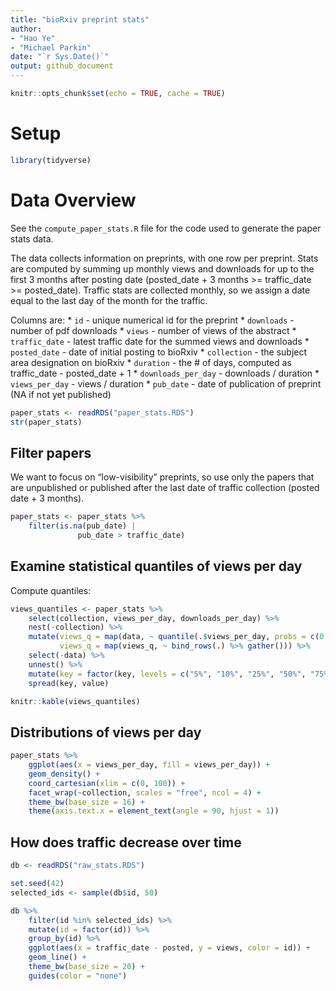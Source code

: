 ```yaml
---
title: "bioRxiv preprint stats"
author:
- "Hao Ye"
- "Michael Parkin"
date: "`r Sys.Date()`"
output: github_document
---
```


```r
knitr::opts_chunk$set(echo = TRUE, cache = TRUE)
```

# Setup

```r
library(tidyverse)
```

# Data Overview

See the `compute_paper_stats.R` file for the code used to generate the paper stats data.

The data collects information on preprints, with one row per preprint. Stats are computed by summing up monthly views and downloads for up to the first 3 months after posting date (posted_date + 3 months >= traffic_date >= posted_date). Traffic stats are collected monthly, so we assign a date equal to the last day of the month for the traffic.

Columns are:
* `id` - unique numerical id for the preprint
* `downloads` - number of pdf downloads
* `views` - number of views of the abstract
* `traffic_date` - latest traffic date for the summed views and downloads
* `posted_date` - date of initial posting to bioRxiv
* `collection` - the subject area designation on bioRxiv
* `duration` - the # of days, computed as traffic_date - posted_date + 1
* `downloads_per_day` - downloads / duration
* `views_per_day` - views / duration
* `pub_date` - date of publication of preprint (NA if not yet published)

```r
paper_stats <- readRDS("paper_stats.RDS")
str(paper_stats)
```

## Filter papers

We want to focus on "low-visibility" preprints, so use only the papers that are unpublished or published after the last date of traffic collection (posted date + 3 months).

```r
paper_stats <- paper_stats %>%
    filter(is.na(pub_date) | 
               pub_date > traffic_date)
```

## Examine statistical quantiles of views per day

Compute quantiles:
```r
views_quantiles <- paper_stats %>%
    select(collection, views_per_day, downloads_per_day) %>%
    nest(-collection) %>%
    mutate(views_q = map(data, ~ quantile(.$views_per_day, probs = c(0.05, 0.1, 0.25, 0.5, 0.75, 0.9, 0.95))), 
           views_q = map(views_q, ~ bind_rows(.) %>% gather())) %>%
    select(-data) %>% 
    unnest() %>%
    mutate(key = factor(key, levels = c("5%", "10%", "25%", "50%", "75%", "90%", "95%"))) %>%
    spread(key, value)

knitr::kable(views_quantiles)
```

## Distributions of views per day

```r
paper_stats %>%
    ggplot(aes(x = views_per_day, fill = views_per_day)) + 
    geom_density() + 
    coord_cartesian(xlim = c(0, 100)) + 
    facet_wrap(~collection, scales = "free", ncol = 4) + 
    theme_bw(base_size = 16) + 
    theme(axis.text.x = element_text(angle = 90, hjust = 1))
```

## How does traffic decrease over time

```r
db <- readRDS("raw_stats.RDS")

set.seed(42)
selected_ids <- sample(db$id, 50)

db %>%
    filter(id %in% selected_ids) %>%
    mutate(id = factor(id)) %>%
    group_by(id) %>%
    ggplot(aes(x = traffic_date - posted, y = views, color = id)) + 
    geom_line() + 
    theme_bw(base_size = 20) + 
    guides(color = "none")
```

